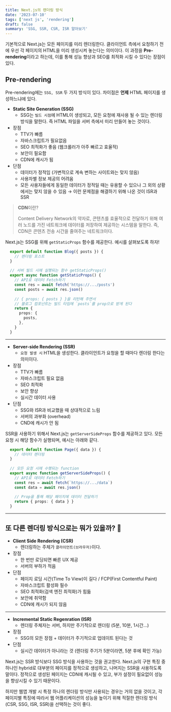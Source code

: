 ```yaml
---
title: Next.js의 렌더링 방식
date: '2023-07-10'
tags: ['next js', 'rendering']
draft: false
summary: 'SSG, SSR, CSR, ISR 알아보기'
---
```


기본적으로 Next.js는 모든 페이지를 미리 렌더링한다. 클라이언트 측에서 요청하기 전에 우선 각 페이지의 HTML을 미리 생성시켜 놓는다는 의미이다. 이 과정을 **Pre-rendering**이라고 하는데, 이를 통해 성능 향상과 SEO를 최적화 시킬 수 있다는 장점이 있다. 

## Pre-rendering
Pre-rendering에는 `SSG, SSR` 두 가지 방식이 있다. 차이점은 **언제** HTML 페이지를 생성하느냐에 있다.

- **Static Site Generation (SSG)**
  - SSG는 `빌드 시점`에 HTML이 생성되고, 모든 요청에 재사용 될 수 있는 렌더링 방식을 말한다. 즉 HTML 파일을 서버 측에서 미리 만들어 놓는 것이다. 
- 장점
    - TTV가 빠름
    - 자바스크립트가 필요없음
    - SEO 최적화가 좋음 (웹크롤러가 아주 빠르고 효율적)
    - 보안이 필요함
    - CDN에 캐시가 됨
- 단점
    - 데이터가 정적임 (가변적으로 계속 변하는 사이트와는 맞지 않음)
    - 사용자별 정보 제공의 어려움
    - 모든 사용자들에게 동일한 데이터가 정적일 때는 유용할 수 있으나 그 외의 상황에서는 맞지 않을 수 있음 → 이런 문제점을 해결하기 위해 나온 것이 ISR과 SSR

> **CDN**이란?
>
> Content Delivery Network의 약자로, 콘텐츠를 효율적으로 전달하기 위해 여러 노드를 가진 네트워크에 데이터를 저장하여 제공하는 시스템을 말한다. 즉, CDN은 콘텐츠 전송 시간을 줄여주는 네트워크이다.

Next.js는 SSG를 위해 `getStaticProps` 함수를 제공한다. 예시를 살펴보도록 하자!

```typescript
  export default function Blog({ posts }) {
    // 렌더링 포스트
  }
  
  // 서버 빌드 시에 실행되는 함수 getStaticProps()
  export async function getStaticProps() {
    // API로 데이터 Fetch하기
    const res = await fetch('https://.../posts')
    const posts = await res.json()
  
    // { props: { posts } }을 리턴해 주면서
    // 블로그 컴포넌트는 빌드 타임에 `posts`를 prop으로 받게 된다
    return {
      props: {
        posts,
      },
    }
  }
```

---

- **Server-side Rendering (SSR)**
  - `요청 발생 시` HTML을 생성한다. 클라이언트가 요청을 할 때마다 렌더링 한다는 의미이다.
- 장점
  - TTV가 빠름
  - 자바스크립트 필요 없음
  - SEO 최적화
  - 보안 향상
  - 실시간 데이터 사용
- 단점
    - SSG와 ISR과 비교했을 때 상대적으로 느림
    - 서버의 과부화 (overhead)
    - CND에 캐시가 안 됨

SSR을 사용하기 위해서 Next.js는 `getServerSideProps` 함수를 제공하고 있다. 모든 요청 시 해당 함수가 실행되며, 예시는 아래와 같다.

```typescript
  export default function Page({ data }) {
    // 데이터 렌더링
  }
  
  // 모든 요청 시에 수행되는 function
  export async function getServerSideProps() {
    // API로 데이터 Fetch하기
    const res = await fetch(`https://.../data`)
    const data = await res.json()
  
    // Prop을 통해 해당 페이지에 데이터 전달하기
    return { props: { data } }
  }
```

---

## 또 다른 렌더링 방식으로는 뭐가 있을까? 🤔

- **Client Side Rendering (CSR)**
  - 렌더링하는 주체가 `클라이언트(브라우저)`이다.
- 장점
    - 한 번만 로딩되면 빠른 UX 제공
    - 서버의 부하가 적음
- 단점
    - 페이지 로딩 시간(Time To View)이 길다 / FCP(First Contentful Paint)
    - 자바스크립트 활성화 필수
    - SEO 최적화(검색 엔진 최적화)가 힘듦
    - 보안에 취약함
    - CDN에 캐시가 되지 않음

---

- **Incremental Static Regenration (ISR)**
    - 렌더링 주체자는 서버, 하지만 주기적으로 렌더링 (5분, 10분, 1시간…)
- 장점
  - SSG의 모든 장점 + 데이터가 주기적으로 업데이트 된다는 것
- 단점
  - 실시간 데이터가 아니라는 것 (렌더링 주기가 5분이라면, 5분 후에 확인 가능)

Next.js는 SSR 방식보다 SSG 방식을 사용하는 것을 권고한다. Next.js의 구현 특징 중 하나인 hybrid로 대부분의 페이지를 정적으로 생성하고, 나머지는 SSR을 사용하도록 말이다. 정적으로 생성된 페이지는 CDN에 캐시될 수 있고, 부가 설정이 필요없이 성능을 향상시킬 수 있기 때문이다.

하지만 웹앱 개발 시 특정 하나의 렌더링 방식만 사용되는 경우는 거의 없을 것이고, 각 페이지별 특징에 따라서 웹 어플리케이션의 성능을 높이기 위해 적절한 렌더링 방식(CSR, SSG, ISR, SSR)을 선택하는 것이 좋다.


